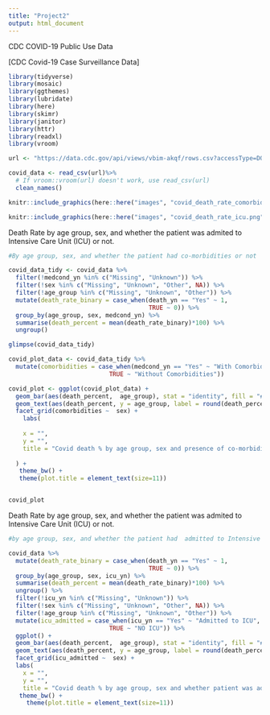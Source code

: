 ```yaml
---
title: "Project2"
output: html_document
---
```


CDC COVID-19 Public Use Data

[CDC Covid-19 Case Surveillance Data]

```r
library(tidyverse)  
library(mosaic)
library(ggthemes)
library(lubridate)
library(here)
library(skimr)
library(janitor)
library(httr)
library(readxl)
library(vroom)

url <- "https://data.cdc.gov/api/views/vbim-akqf/rows.csv?accessType=DOWNLOAD"

covid_data <- read_csv(url)%>% 
  # If vroom::vroom(url) doesn't work, use read_csv(url)
  clean_names()

```


```r
knitr::include_graphics(here::here("images", "covid_death_rate_comorbidities.png"), error = FALSE)

knitr::include_graphics(here::here("images", "covid_death_rate_icu.png"), error = FALSE)
```

Death Rate by age group, sex, and whether the patient was admited to Intensive Care Unit (ICU) or not.

```r

#By age group, sex, and whether the patient had co-morbidities or not

covid_data_tidy <- covid_data %>% 
  filter(!medcond_yn %in% c("Missing", "Unknown")) %>% 
  filter(!sex %in% c("Missing", "Unknown", "Other", NA)) %>% 
  filter(!age_group %in% c("Missing", "Unknown", "Other")) %>% 
  mutate(death_rate_binary = case_when(death_yn == "Yes" ~ 1, 
                                       TRUE ~ 0)) %>%
  group_by(age_group, sex, medcond_yn) %>% 
  summarise(death_percent = mean(death_rate_binary)*100) %>% 
  ungroup()

glimpse(covid_data_tidy)
```

```r
covid_plot_data <- covid_data_tidy %>%  
  mutate(comorbidities = case_when(medcond_yn == "Yes" ~ "With Comorbidities", 
                            TRUE ~ "Without Comorbidities"))

covid_plot <- ggplot(covid_plot_data) +
  geom_bar(aes(death_percent,  age_group), stat = "identity", fill = "#4863A0", alpha = 0.8) + 
  geom_text(aes(death_percent, y = age_group, label = round(death_percent, 1)), hjust = -0.1,  size = 3) + 
  facet_grid(comorbidities ~  sex) +
    labs(
    
    x = "", 
    y = "", 
    title = "Covid death % by age group, sex and presence of co-morbidities"
    
  ) + 
   theme_bw() +
   theme(plot.title = element_text(size=11)) 


covid_plot
```


Death Rate by age group, sex, and whether the patient was admited to Intensive Care Unit (ICU) or not.

```r
#by age group, sex, and whether the patient had  admitted to Intensive Care Unit (ICU) or not.

covid_data %>% 
  mutate(death_rate_binary = case_when(death_yn == "Yes" ~ 1, 
                                       TRUE ~ 0)) %>%
  group_by(age_group, sex, icu_yn) %>% 
  summarise(death_percent = mean(death_rate_binary)*100) %>% 
  ungroup() %>% 
  filter(!icu_yn %in% c("Missing", "Unknown")) %>% 
  filter(!sex %in% c("Missing", "Unknown", "Other", NA)) %>% 
  filter(!age_group %in% c("Missing", "Unknown", "Other")) %>% 
  mutate(icu_admitted = case_when(icu_yn == "Yes" ~ "Admitted to ICU", 
                            TRUE ~ "NO ICU")) %>% 
  ggplot() +
  geom_bar(aes(death_percent,  age_group), stat = "identity", fill = "#E77471", alpha = 0.8) + 
  geom_text(aes(death_percent, y = age_group, label = round(death_percent, 1)), hjust = -0.1,  size = 3) + 
  facet_grid(icu_admitted ~  sex) + 
  labs(
    x = "", 
    y = "", 
    title = "Covid death % by age group, sex and whether patient was admitted to ICU" ) + 
   theme_bw() + 
     theme(plot.title = element_text(size=11))



```
